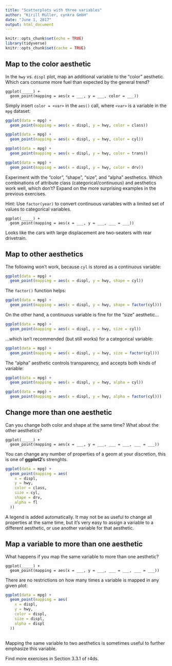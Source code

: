 ```yaml
---
title: "Scatterplots with three variables"
author: "Kirill Müller, cynkra GmbH"
date: "June 1, 2017"
output: html_document
---
```


```r
knitr::opts_chunk$set(echo = TRUE)
library(tidyverse)
knitr::opts_chunk$set(cache = TRUE)
```

## Map to the color aesthetic

In the `hwy` vs. `displ` plot, map an additional variable to the "color" aesthetic.  Which cars consume more fuel than expected by the general trend?

```
ggplot(_____) +
  geom_point(mapping = aes(x = ___, y = ___, color = ___))
```

Simply insert `color = <var>` in the `aes()` call, where `<var>` is a variable in the `mpg` dataset:

```r
ggplot(data = mpg) +
  geom_point(mapping = aes(x = displ, y = hwy, color = class))
```

```r
ggplot(data = mpg) +
  geom_point(mapping = aes(x = displ, y = hwy, color = cyl))
```

```r
ggplot(data = mpg) +
  geom_point(mapping = aes(x = displ, y = hwy, color = trans))
```

```r
ggplot(data = mpg) +
  geom_point(mapping = aes(x = displ, y = hwy, color = drv))
```

Experiment with the "color", "shape", "size", and "alpha" aesthetics.  Which combinations of attribute class (categorical/continuous) and aesthetics work well, which don't? Expand on the more surprising examples in the previous exercises.

Hint: Use `factor(year)` to convert continuous variables with a limited set of values to categorical variables.

```
ggplot(_____) +
  geom_point(mapping = aes(x = ___, y = ___, ___ = ___))
```

Looks like the cars with large displacement are two-seaters with rear drivetrain.

## Map to other aesthetics

The following won't work, because `cyl` is stored as a continuous variable:

```r
ggplot(data = mpg) +
  geom_point(mapping = aes(x = displ, y = hwy, shape = cyl))
```

The `factor()` function helps:

```r
ggplot(data = mpg) +
  geom_point(mapping = aes(x = displ, y = hwy, shape = factor(cyl)))
```

On the other hand, a continuous variable is fine for the "size" aesthetic...

```r
ggplot(data = mpg) +
  geom_point(mapping = aes(x = displ, y = hwy, size = cyl))
```

...which isn't recommended (but still works) for a categorical variable:

```r
ggplot(data = mpg) +
  geom_point(mapping = aes(x = displ, y = hwy, size = factor(cyl)))
```

The "alpha" aesthetic controls transparency, and accepts both kinds of variable:

```r
ggplot(data = mpg) +
  geom_point(mapping = aes(x = displ, y = hwy, alpha = cyl))

ggplot(data = mpg) +
  geom_point(mapping = aes(x = displ, y = hwy, alpha = factor(cyl)))
```

## Change more than one aesthetic

Can you change both color and shape at the same time? What about the other aesthetics?

```
ggplot(_____) +
  geom_point(mapping = aes(x = ___, y = ___, ___ = ___, ___ = ___))
```

You can change any number of properties of a geom at your discretion, this is one of **ggplot2**'s strenghts.

```r
ggplot(data = mpg) +
  geom_point(mapping = aes(
    x = displ,
    y = hwy,
    color = class,
    size = cyl,
    shape = drv,
    alpha = fl
  ))
```

A legend is added automatically.  It may not be as useful to change all properties at the same time, but it's very easy to assign a variable to a different aesthetic, or use another variable for that aesthetic.

## Map a variable to more than one aesthetic

What happens if you map the same variable to more than one aesthetic?

```
ggplot(_____) +
  geom_point(mapping = aes(x = ___, y = ___, ___ = ___, ___ = ___))
```

There are no restrictions on how many times a variable is mapped in any given plot:

```r
ggplot(data = mpg) +
  geom_point(mapping = aes(
    x = displ,
    y = hwy,
    color = displ,
    size = displ,
    alpha = displ
  ))
```

##

Mapping the same variable to two aesthetics is sometimes useful to further emphasize this variable.

Find more exercises in Section 3.3.1 of r4ds.
